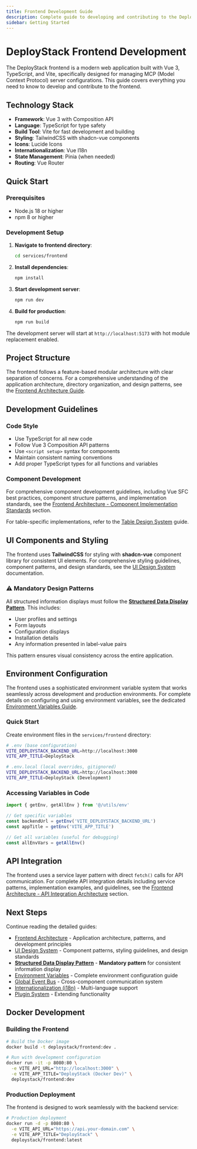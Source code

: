 ```yaml
---
title: Frontend Development Guide
description: Complete guide to developing and contributing to the DeployStack frontend application built with Vue 3, TypeScript, and Vite.
sidebar: Getting Started
---
```


# DeployStack Frontend Development

The DeployStack frontend is a modern web application built with Vue 3, TypeScript, and Vite, specifically designed for managing MCP (Model Context Protocol) server configurations. This guide covers everything you need to know to develop and contribute to the frontend.

## Technology Stack

- **Framework**: Vue 3 with Composition API
- **Language**: TypeScript for type safety
- **Build Tool**: Vite for fast development and building
- **Styling**: TailwindCSS with shadcn-vue components
- **Icons**: Lucide Icons
- **Internationalization**: Vue I18n
- **State Management**: Pinia (when needed)
- **Routing**: Vue Router

## Quick Start

### Prerequisites

- Node.js 18 or higher
- npm 8 or higher

### Development Setup

1. **Navigate to frontend directory**:
   ```bash
   cd services/frontend
   ```

2. **Install dependencies**:
   ```bash
   npm install
   ```

3. **Start development server**:
   ```bash
   npm run dev
   ```

4. **Build for production**:
   ```bash
   npm run build
   ```

The development server will start at `http://localhost:5173` with hot module replacement enabled.

## Project Structure

The frontend follows a feature-based modular architecture with clear separation of concerns. For a comprehensive understanding of the application architecture, directory organization, and design patterns, see the [Frontend Architecture Guide](/development/frontend/architecture).

## Development Guidelines

### Code Style

- Use TypeScript for all new code
- Follow Vue 3 Composition API patterns
- Use `<script setup>` syntax for components
- Maintain consistent naming conventions
- Add proper TypeScript types for all functions and variables

### Component Development

For comprehensive component development guidelines, including Vue SFC best practices, component structure patterns, and implementation standards, see the [Frontend Architecture - Component Implementation Standards](/development/frontend/architecture#component-implementation-standards) section.

For table-specific implementations, refer to the [Table Design System](/development/frontend/ui-design-system-table) guide.

## UI Components and Styling

The frontend uses **TailwindCSS** for styling with **shadcn-vue** component library for consistent UI elements. For comprehensive styling guidelines, component patterns, and design standards, see the [UI Design System](/development/frontend/ui-design-system) documentation.

### ⚠️ **Mandatory Design Patterns**

All structured information displays must follow the **[Structured Data Display Pattern](/development/frontend/ui-design-system-structured-data)**. This includes:
- User profiles and settings
- Form layouts 
- Configuration displays
- Installation details
- Any information presented in label-value pairs

This pattern ensures visual consistency across the entire application.

## Environment Configuration

The frontend uses a sophisticated environment variable system that works seamlessly across development and production environments. For complete details on configuring and using environment variables, see the dedicated [Environment Variables Guide](/development/frontend/environment-variables).

### Quick Start

Create environment files in the `services/frontend` directory:

```bash
# .env (base configuration)
VITE_DEPLOYSTACK_BACKEND_URL=http://localhost:3000
VITE_APP_TITLE=DeployStack

# .env.local (local overrides, gitignored)
VITE_DEPLOYSTACK_BACKEND_URL=http://localhost:3000
VITE_APP_TITLE=DeployStack (Development)
```

### Accessing Variables in Code

```typescript
import { getEnv, getAllEnv } from '@/utils/env'

// Get specific variables
const backendUrl = getEnv('VITE_DEPLOYSTACK_BACKEND_URL')
const appTitle = getEnv('VITE_APP_TITLE')

// Get all variables (useful for debugging)
const allEnvVars = getAllEnv()
```

## API Integration

The frontend uses a service layer pattern with direct `fetch()` calls for API communication. For complete API integration details including service patterns, implementation examples, and guidelines, see the [Frontend Architecture - API Integration Architecture](/development/frontend/architecture#api-integration-architecture) section.

## Next Steps

Continue reading the detailed guides:

- [Frontend Architecture](/development/frontend/architecture) - Application architecture, patterns, and development principles
- [UI Design System](/development/frontend/ui-design-system) - Component patterns, styling guidelines, and design standards
- **[Structured Data Display Pattern](/development/frontend/ui-design-system-structured-data)** - **Mandatory pattern** for consistent information display
- [Environment Variables](/development/frontend/environment-variables) - Complete environment configuration guide
- [Global Event Bus](/development/frontend/event-bus) - Cross-component communication system
- [Internationalization (i18n)](/development/frontend/internationalization) - Multi-language support
- [Plugin System](/development/frontend/plugins) - Extending functionality

## Docker Development

### Building the Frontend

```bash
# Build the Docker image
docker build -t deploystack/frontend:dev .

# Run with development configuration
docker run -it -p 8080:80 \
  -e VITE_API_URL="http://localhost:3000" \
  -e VITE_APP_TITLE="DeployStack (Docker Dev)" \
  deploystack/frontend:dev
```

### Production Deployment

The frontend is designed to work seamlessly with the backend service:

```bash
# Production deployment
docker run -d -p 8080:80 \
  -e VITE_API_URL="https://api.your-domain.com" \
  -e VITE_APP_TITLE="DeployStack" \
  deploystack/frontend:latest
```
